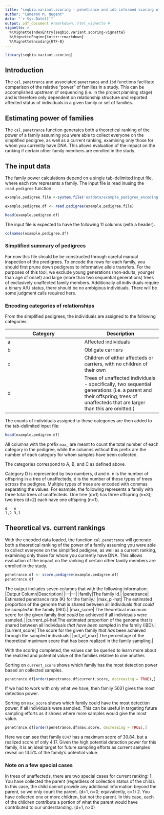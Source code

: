 ```yaml
---
title: "seqbio.variant.scoring - penetrance and idb informed scoring of families"
author: "Cameron M. Nugent"
data: "`r Sys.Date()`"
output: pdf_document #rmarkdown::html_vignette # 
vignette: >
  %\VignetteIndexEntry{seqbio.variant.scoring-vignette}
  %\VignetteEngine{knitr::rmarkdown}
  %\VignetteEncoding{UTF-8}
---
```


```r
library(seqbio.variant.scoring)
```


## Introduction

The `cal.penetrance` and associated `penetrance` and `ibd` functions facilitate comparison of the relative "power" of families in a study. This can be accomplished upstream of sequencing (i.e. in the project planning stage) and is therefore only dependent on relationship structure and reported affected status of individuals in a given family or set of families.

## Estimating power of families

The `cal.penetrance` function generates both a theoretical ranking of the power of a family assuming you were able to collect everyone on the simplified pedigree, as well as a current ranking, examining only those for whom you currently have DNA.  This allows evaluation of the impact on the ranking if certain other family members are enrolled in the study.


## The input data

The family power calculations depend on a single tab-delimited input file, where each row represents a family. The input file is read inusing the `read.pedigree` function.

```r
example.pedigree.file <-system.file('extdata/example_pedigree_encoding.tsv', package = 'seqbio.variant.scoring')

example.pedigree.df <- read.pedigree(example.pedigree.file)

head(example.pedigree.df)
```
The input file is expected to have the following 11 columns (with a header). 
```r
colnames(example.pedigree.df)
```

### Simplified summary of pedigrees

For now this file should be be constructed through careful manual inspection of the predigrees. To encode the rows for each family, you should first prune down pedigrees to informative allele transfers. For
the purposes of this tool, we exclude young generations (non-adults, younger than age of onset) and large (more than two sequential generations) trees of exclusively unaffected family members. Additionally all individuals require a binary A/U status, there should be no ambigious individuals.  There will be some judgment calls required here.  


### Encoding categories of relationships

From the simplified pedigrees, the individuals are assigned to the following categories.

|Category|Description|
|---|---|
|a|Affected individuals|
|b|Obligate carriers|
|c|Children of either affecteds or carriers, with no children of their own|
|d|Trees of unaffected individuals - specifically, two sequential generations (i.e. a parent and their offspring; trees of unaffecteds that are larger than this are omitted.)|


The counts of individuals assigned to these categories are then added to the tab-delimited input file:

```r
head(example.pedigree.df)
```

All columns with the prefix `max_` are meant to count the total number of each category in the pedigree, while
the columns without this prefix are the number of each category for whom samples have been collected.  

The categories correspond to A, B, and C as defined above.

Category D is represented by two numbers, d and n.  n is the number of offspring in a tree of unaffecteds; d is the number of those types of trees across the pedigree.  Multiple types of trees are encoded with commas separating the values.  For example, the following represents a family with three total trees of unaffecteds. One tree (d=1) has three offspring (n=3); two trees (d=2) each have one offspring (n=1). 

```
d   n
1,2 3,1
```

## Theoretical vs. current rankings

With the encoded data loaded, the function `cal.penetrance` will generate both a theoretical ranking of the power of a family assuming you were able to collect everyone on the simplified pedigree, as well as a current ranking, examining only those for whom you currently have DNA.  This allows evaluation of the impact on the ranking if certain other family members are enrolled in the study.

```r
penetrance.df <- score.pedigree(example.pedigree.df)
penetrance.df
```

The output includes seven columns that with the following information:
|Output Column|Description|
|---|---|
|family|The family id.|
|penetrance| Estimated penetrance rate (K) for the family.|
|max_pi-hat| The estimated proportion of the genome that is shared between all individuals  *that could be sampled* in the family (IBD).|
|max_score| The theoretical maximum score for the given family *that could* be achieved if all individuals were sampled.|
|current_pi-hat|The estimated proportion of the genome that is shared between all individuals  *that have been sampled* in the family (IBD).|
|current_score| The score for the given family *that has* been achieved through the sampled individuals|
|pct_of_max| The percentage of the theoretical maximum score that has been realized in the family sampling.|


With the scoring completed, the values can be queried to learn more about the realized and potential value of the families relative to one another.

Sorting on `current_score` shows which family has the most detection power based on collected samples.

```r
penetrance.df[order(penetrance.df$current.score, decreasing = TRUE),]
```
If we had to work with only what we have, then family 5031 gives the most detection power.

Sorting on `max_score` shows which family could have the most detection power, if all individuals were sampled. This can be useful in targeting future sampling efforts as it shows where more samples would give the most value.

```r
penetrance.df[order(penetrance.df$max.score, decreasing = TRUE),]
```
Here we can see that family `0347` has a maximum score of 30.84, but a realized score of only 4.17. Given the high potential detection power for this family, it is an ideal target for future sampling efforts as current samples reveal on 13.5% of the family's potential value.


### Note on a few special cases

In trees of unaffecteds, there are two special cases for current ranking:
1.  You have collected the parent (regardless of collection status of the child).  In
this case, the child cannot provide any additional information beyond the parent, so
we only count the parent. (d=1, n=0; equivalently, c=1)
2.  You have collected one or more children, but not the parent.  In this case,
each of the children contribute a portion of what the parent would have contributed
to our understanding.  (d=1, n>0)



